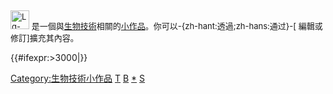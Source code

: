 <div class="notice metadata" id="stub" style="font-size: small;">[[File:Lq-dna.png|30px]]&nbsp;'''{{PAGENAME}}'''是一個與[[生物技術]]相關的[[Wikipedia:小作品|小作品]]。你可以-{zh-hant:透過;zh-hans:通过}-<span class="plainlinks">[{{fullurl:{{FULLPAGENAME}}|action=edit}} 編輯或修訂]</span>擴充其內容。</div><includeonly>[[Category:生物技術小作品]]{{#ifexpr:{{PAGESIZE:{{FULLPAGENAME}}|R}}>3000|[[Category:字数已超过3000字节的小作品|{{PAGENAME}}]]}}</includeonly><noinclude>
[[Category:生物學小作品模板|T]][[Category:科技小作品模板|B]][[Category:生物技術小作品|*]][[Category:生物模板|S]]
</noinclude>